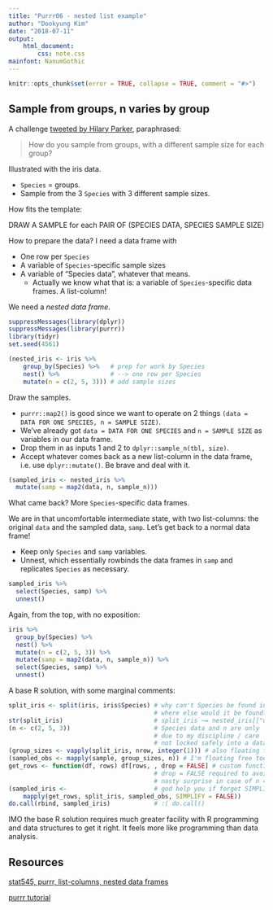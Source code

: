 ---
title: "Purrr06 - nested list example"
author: "Dookyung Kim"
date: "2018-07-11"
output: 
    html_document:
        css: note.css
mainfont: NanumGothic
---

```{r setup, include = FALSE, cache = FALSE}
knitr::opts_chunk$set(error = TRUE, collapse = TRUE, comment = "#>")
```

## Sample from groups, n varies by group

A challenge [tweeted by Hilary
Parker](https://twitter.com/hspter/status/739886244692295680), paraphrased:

> How do you sample from groups, with a different sample size for each group?

Illustrated with the iris data.

  * `Species` = groups.
  * Sample from the 3 `Species` with 3 different sample sizes.
  
How fits the template:

DRAW A SAMPLE for each PAIR OF (SPECIES DATA, SPECIES SAMPLE SIZE)

How to prepare the data? I need a data frame with

  * One row per `Species`
  * A variable of `Species`-specific sample sizes
  * A variable of "Species data", whatever that means.
    - Actually we know what that is: a variable of `Species`-specific data frames. A list-column!

We need a *nested data frame*.

```{r}
suppressMessages(library(dplyr))
suppressMessages(library(purrr))
library(tidyr)
set.seed(4561)

(nested_iris <- iris %>%
    group_by(Species) %>%   # prep for work by Species
    nest() %>%              # --> one row per Species
    mutate(n = c(2, 5, 3))) # add sample sizes
```

Draw the samples.

  * `purrr::map2()` is good since we want to operate on 2 things `(data = DATA FOR ONE SPECIES, n = SAMPLE SIZE)`.
  * We've already got `data = DATA FOR ONE SPECIES` and `n = SAMPLE SIZE` as variables in our data frame.
  * Drop them in as inputs 1 and 2 to `dplyr::sample_n(tbl, size)`.
  * Accept whatever comes back as a new list-column in the data frame, i.e. use `dplyr::mutate()`. Be brave and deal with it.

```{r}
(sampled_iris <- nested_iris %>%
  mutate(samp = map2(data, n, sample_n)))
```

What came back? More `Species`-specific data frames.

We are in that uncomfortable intermediate state, with two list-columns: the original `data` and the sampled data, `samp`. Let's get back to a normal data frame!

  * Keep only `Species` and `samp` variables.
  * Unnest, which essentially rowbinds the data frames in `samp` and replicates `Species` as necessary.

```{r}
sampled_iris %>% 
  select(Species, samp) %>%
  unnest()
```

Again, from the top, with no exposition:

```{r}
iris %>%
  group_by(Species) %>% 
  nest() %>%            
  mutate(n = c(2, 5, 3)) %>% 
  mutate(samp = map2(data, n, sample_n)) %>% 
  select(Species, samp) %>%
  unnest()
```

A base R solution, with some marginal comments:

```{r}
split_iris <- split(iris, iris$Species) # why can't Species be found in iris?
                                        # where else would it be found?
str(split_iris)                         # split_iris ~= nested_iris[["data"]]
(n <- c(2, 5, 3))                       # Species data and n are only 'in sync'
                                        # due to my discipline / care
                                        # not locked safely into a data frame
(group_sizes <- vapply(split_iris, nrow, integer(1))) # also floating free
(sampled_obs <- mapply(sample, group_sizes, n)) # I'm floating free too!
get_rows <- function(df, rows) df[rows, , drop = FALSE] # custom function
                                        # drop = FALSE required to avoid
                                        # nasty surprise in case of n = 1
(sampled_iris <-                        # god help you if forget SIMPLIFY = FALSE
    mapply(get_rows, split_iris, sampled_obs, SIMPLIFY = FALSE))
do.call(rbind, sampled_iris)            # :( do.call()
```

IMO the base R solution requires much greater facility with R programming and data structures to get it right. It feels more like programming than data analysis.


## Resources

[stat545, purrr, list-columns, nested data frames ](http://stat545.com/cm103_list-inspection-mapping.html)

[purrr tutorial](https://jennybc.github.io/purrr-tutorial/index.html)

